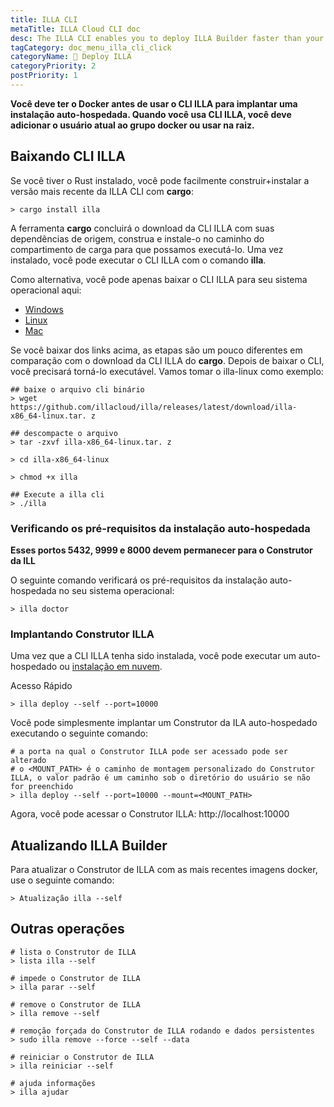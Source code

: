 ```yaml
---
title: ILLA CLI
metaTitle: ILLA Cloud CLI doc
desc: The ILLA CLI enables you to deploy ILLA Builder faster than your imagination.
tagCategory: doc_menu_illa_cli_click
categoryName: 👷 Deploy ILLA
categoryPriority: 2
postPriority: 1
---
```


**Você deve ter o Docker antes de usar o CLI ILLA para implantar uma instalação auto-hospedada. Quando você usa CLI ILLA, você deve adicionar o usuário atual ao grupo docker ou usar na raiz.**

## Baixando CLI ILLA

Se você tiver o Rust instalado, você pode facilmente construir+instalar a versão mais recente da ILLA CLI com **cargo**:

```
> cargo install illa
```

A ferramenta **cargo** concluirá o download da CLI ILLA com suas dependências de origem, construa e instale-o no caminho do compartimento de carga para que possamos executá-lo.
Uma vez instalado, você pode executar o CLI ILLA com o comando **illa**.

Como alternativa, você pode apenas baixar o CLI ILLA para seu sistema operacional aqui:

-   [Windows](https://github.com/illacloud/illa/releases/latest/download/illa-x86_64-win.zip)
-   [Linux](https://github.com/illacloud/illa/releases/latest/download/illa-x86_64-linux.tar.gz)
-   [Mac](https://github.com/illacloud/illa/releases/latest/download/illa-x86_64-macos.tar.gz)

Se você baixar dos links acima, as etapas são um pouco diferentes em comparação com o download da CLI ILLA do **cargo**. Depois de baixar o CLI, você precisará torná-lo executável. Vamos tomar o illa-linux como exemplo:

```
## baixe o arquivo cli binário
> wget https://github.com/illacloud/illa/releases/latest/download/illa-x86_64-linux.tar. z

## descompacte o arquivo
> tar -zxvf illa-x86_64-linux.tar. z

> cd illa-x86_64-linux

> chmod +x illa

## Execute a illa cli
> ./illa

```

### Verificando os pré-requisitos da instalação auto-hospedada

**Esses portos 5432, 9999 e 8000 devem permanecer para o Construtor da ILL**

O seguinte comando verificará os pré-requisitos da instalação auto-hospedada no seu sistema operacional:

```
> illa doctor
```

### Implantando Construtor ILLA

Uma vez que a CLI ILLA tenha sido instalada, você pode executar um auto-hospedado ou [instalação em nuvem](https://cloud.illacloud.com/).

Acesso Rápido

```
> illa deploy --self --port=10000
```

Você pode simplesmente implantar um Construtor da ILA auto-hospedado executando o seguinte comando:

```
# a porta na qual o Construtor ILLA pode ser acessado pode ser alterado
# o <MOUNT_PATH> é o caminho de montagem personalizado do Construtor ILLA, o valor padrão é um caminho sob o diretório do usuário se não for preenchido
> illa deploy --self --port=10000 --mount=<MOUNT_PATH>
```

Agora, você pode acessar o Construtor ILLA: http://localhost:10000

## Atualizando ILLA Builder

Para atualizar o Construtor de ILLA com as mais recentes imagens docker, use o seguinte comando:

```
> Atualização illa --self
```

## Outras operações

```
# lista o Construtor de ILLA
> lista illa --self

# impede o Construtor de ILLA
> illa parar --self

# remove o Construtor de ILLA
> illa remove --self

# remoção forçada do Construtor de ILLA rodando e dados persistentes
> sudo illa remove --force --self --data

# reiniciar o Construtor de ILLA
> illa reiniciar --self

# ajuda informações
> illa ajudar
```
